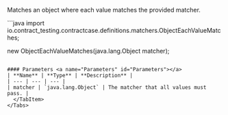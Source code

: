

Matches an object where each value matches the provided matcher.

<Tabs groupId="language">
  <TabItem value="java" label="Java">
```java
import io.contract_testing.contractcase.definitions.matchers.ObjectEachValueMatches;

new ObjectEachValueMatches(java.lang.Object matcher);
```

#### Parameters <a name="Parameters" id="Parameters"></a>
| **Name** | **Type** | **Description** |
| --- | --- | --- |
| matcher | `java.lang.Object` | The matcher that all values must pass. |
  </TabItem>
</Tabs>
